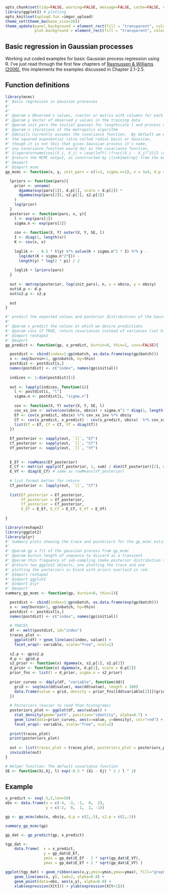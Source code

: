 


```r
opts_chunk$set(tidy=FALSE, warning=FALSE, message=FALSE, cache=FALSE, comment=NA)
library(ggplot2) # plotting 
opts_knit$set(upload.fun =imgur_upload)
theme_set(theme_bw(base_size=10))
theme_update(panel.background = element_rect(fill = "transparent", colour = NA),
             plot.background = element_rect(fill = "transparent", colour = NA))

```


Basic regression in Gaussian processes  
---------------------------------------

Working out coded examples for basic Gaussian process regression using R.  I've just read through the first few chapters of [Rasmussen & Williams (2006)](http://www.GaussianProcess.org/gpml), this implements the examples discussed in Chapter 2.1-2.5.  

<!-- Also motivated by [James Keirstead](http://www.jameskeirstead.ca/r/gaussian-process-regression-with-r/), with cleaner code.  -->

## Function definitions

```r
library(mcmc)
#' Basic regression in Gaussian processes  
#' 
#' 
#' @param x Observed x values, (vector or matrix with columns for each dimension of data)
#' @param y Vector of observed y values in the training data
#' @param init_pars the initial guesses for lengthscale l and process noise sigma_n
#' @param n iterations of the metropolis algorithm
#' @details Currently assumes the covariance function.  By default we will use 
#' the squared exponential (also called radial basis or Gaussian, 
#' though it is not this that gives Gaussian process it's name; 
#' any covariance function would do) as the covariance function, 
#' $\operatorname{cov}(X_i, X_j) = \exp\left(-\frac{(X_i - X_j)^2}{2 \ell ^ 2}\right)$
#' @return the MCMC output, as constructed by \link{metrop} from the mcmc package.
#' @export
#' @import mcmc  
gp_mcmc <- function(x, y, init_pars = c(l=1, sigma.n=1), n = 1e4, d.p = c(5,5), s2.p = c(5,5)){

  lpriors <- function(pars){
    prior <- unname(
      dgamma(exp(pars[1]), d.p[1], scale = d.p[2]) *
      dgamma(exp(pars[2]), s2.p[1], s2.p[2]) 
    )
    log(prior)
  }
  posterior <- function(pars, x, y){ 
    l <- exp(pars[1])
    sigma.n <- exp(pars[2])
    
    cov <- function(X, Y) outer(X, Y, SE, l)
    I <- diag(1, length(x))
    K <- cov(x, x) 
    
    loglik <- - 0.5 * t(y) %*% solve(K + sigma.n^2 * I) %*% y -
      log(det(K + sigma.n^2*I)) -
      length(y) * log(2 * pi) / 2
    
    loglik + lpriors(pars)
  }
  
  out <- metrop(posterior, log(init_pars), n, x = obs$x, y = obs$y)  
  out$d.p <- d.p
  out$s2.p <- s2.p
  
  out
}
```

```r
#' predict the expected values and posterior distributions of the Gaussian Process
#' 
#' @param x_predict the values at which we desire predictions
#' @param covs if TRUE, return covariances instead of variances (set high thinning as this is memory intensive)
#' @import reshape2
#' @export
gp_predict <- function(gp, x_predict, burnin=0, thin=1, covs=FALSE){

  postdist <- cbind(index=1:gp$nbatch, as.data.frame(exp(gp$batch)))
  s <- seq(burnin+1, gp$nbatch, by=thin)
  postdist <- postdist[s,]
  names(postdist) <- c("index", names(gp$initial))
  
  indices <- 1:dim(postdist)[1]
  
  out <- lapply(indices, function(i){
    l <- postdist[i, "l"]
    sigma.n <- postdist[i, "sigma.n"]
    
    cov <- function(X, Y) outer(X, Y, SE, l)
    cov_xx_inv <- solve(cov(obs$x, obs$x) + sigma.n^2 * diag(1, length(obs$x)))
    Ef <- cov(x_predict, obs$x) %*% cov_xx_inv %*% obs$y
    Cf <- cov(x_predict, x_predict) - cov(x_predict, obs$x)  %*% cov_xx_inv %*% cov(obs$x, x_predict)
    list(Ef = Ef, Cf = Cf, Vf = diag(Cf))
  })
  
  Ef_posterior <- sapply(out, `[[`, "Ef")
  Cf_posterior <- sapply(out, `[[`, "Cf")
  Vf_posterior <- sapply(out, `[[`, "Vf")
  
  
  E_Ef <- rowMeans(Ef_posterior)
  E_Cf <- matrix( apply(Cf_posterior, 1, sum) / dim(Cf_posterior)[2], ncol = sqrt(dim(Cf_posterior)[1]) )
  E_Vf <- diag(E_Cf) # same as rowMeans(Vf_posterior)
  
  # list format better for return
  Cf_posterior <- lapply(out, `[[`, "Cf")
  
  list(Ef_posterior = Ef_posterior, 
       Vf_posterior = Vf_posterior,
       Cf_posterior = Cf_posterior,
       E_Ef = E_Ef, E_Cf = E_Cf, E_Vf = E_Vf)
  
}  
```

```r
library(reshape2)
library(ggplot2)
library(plyr)
#' Summary plots showing the trace and posteriors for the gp_mcmc estimates
#' 
#' @param gp a fit of the gaussian process from gp_mcmc
#' @param burnin length of sequence to discard as a transient
#' @param thin frequency of sub-sampling (make posterior distribution smaller if necessary)
#' @return two ggplot2 objects, one plotting the trace and one 
#' plotting the posteriors in black with priors overlaid in red.  
#' @import reshape2
#' @import ggplot2
#' @import plyr
#' @export
summary_gp_mcmc <- function(gp, burnin=0, thin=1){

  postdist <- cbind(index=1:gp$nbatch, as.data.frame(exp(gp$batch)))
  s <- seq(burnin+1, gp$nbatch, by=thin)
  postdist <- postdist[s,]
  names(postdist) <- c("index", names(gp$initial))
  
  # TRACES
  df <- melt(postdist, id="index")
  traces_plot <- 
    ggplot(df) + geom_line(aes(index, value)) + 
    facet_wrap(~ variable, scale="free", ncol=1)
  
  s2.p <- gp$s2.p
  d.p <- gp$d.p
  s2_prior <- function(x) dgamma(x, s2.p[1], s2.p[2])
  d_prior <- function(x) dgamma(x, d.p[1], scale = d.p[2])
  prior_fns <- list(l = d_prior, sigma.n = s2_prior)
  
  prior_curves <- ddply(df, "variable", function(dd){
    grid <- seq(min(dd$value), max(dd$value), length = 100)
    data.frame(value = grid, density = prior_fns[[dd$variable[1]]](grid))
  })
  
  # Posteriors (easier to read than histograms)
  posteriors_plot <- ggplot(df, aes(value)) + 
    stat_density(geom="path", position="identity", alpha=0.7) +
    geom_line(data=prior_curves, aes(x=value, y=density), col="red") + 
    facet_wrap(~ variable, scale="free", ncol=2)
  
  print(traces_plot)
  print(posteriors_plot)
  
  out <- list(traces_plot = traces_plot, posteriors_plot = posteriors_plot)
  invisible(out)
}

# Helper function: The default covariance function
SE <- function(Xi,Xj, l) exp(-0.5 * (Xi - Xj) ^ 2 / l ^ 2)
```


## Example


```r
x_predict <- seq(-5,5,len=50)
obs <- data.frame(x = c(-4, -3, -1,  0,  2),
                  y = c(-2,  0,  1,  2, -1))
```



```r
gp <- gp_mcmc(obs$x, obs$y, d.p = c(2,.5), s2.p = c(2,.5))
```


```r
summary_gp_mcmc(gp)
```


```r
gp_dat <- gp_predict(gp, x_predict)
```


```r
tgp_dat <- 
    data.frame(  x = x_predict, 
                 y = gp_dat$E_Ef, 
                 ymin = gp_dat$E_Ef - 2 * sqrt(gp_dat$E_Vf), 
                 ymax = gp_dat$E_Ef + 2 * sqrt(gp_dat$E_Vf) )

ggplot(tgp_dat) + geom_ribbon(aes(x,y,ymin=ymin,ymax=ymax), fill="gray80") +
    geom_line(aes(x, y), lwd=2, alpha=0.8) + 
    geom_point(data=obs, aes(x,y), alpha=0.8) + 
    xlab(expression(X[t])) + ylab(expression(X[t+1])) 
```
